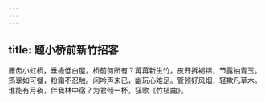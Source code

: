 ```yaml
---
---
---
```

title: 题小桥前新竹招客
---



雁齿小虹桥，垂檐低白屋。桥前何所有？苒苒新生竹。皮开拆褐锦，节露抽青玉。筠翠如可餐，粉霜不忍触。闲吟声未已，幽玩心难足。管领好风烟，轻欺凡草木。谁能有月夜，伴我林中宿？为君倾一杯，狂歌《竹枝曲》。